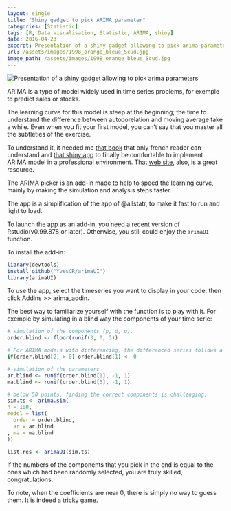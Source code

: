 ```yaml
---
layout: single
title: "Shiny gadget to pick ARIMA parameter"
categories: [Statistic]
tags: [R, Data visualisation, Statistic, ARIMA, shiny]
date: 2016-04-23
excerpt: Presentation of a shiny gadget allowing to pick arima parameters.
url: /assets/images/1998_orange_bleue_Scud.jpg
image_path: /assets/images/1998_orange_bleue_Scud.jpg
---
```


<img src="https://yvescr.github.io/image/arimaUI_Picker.gif" alt="Presentation of a shiny gadget allowing to pick arima parameters" 
		style="margin:0px;margin-right:2%;text-align: center;vertical-align: middle;">

ARIMA is a type of model widely used in time series problems, for exemple to predict sales or stocks.

The learning curve for this model is steep at the beginning; the time to understand the difference between autocorelation and moving average take a while. Even when you fit your first model, you can't say that you master all the subtleties of the exercise.

To understand it, it needed me [that book](https://www.amazon.fr/S%C3%A9ries-temporelles-avec-M%C3%A9thodes-cas/dp/2817802071/277-5178286-1463028?ie=UTF8&tag=duckduckgo-ffnt-fr-21) that only french reader can understand and [that shiny app](http://alstatr.blogspot.co.uk/2013/12/r-explore-arima2-2-2-subclass-family-on.html) to finally be comfortable  to implement ARIMA model in a professional environment. That [web site](http://people.duke.edu/~rnau/411arim2.htm), also, is a great resource. 

The ARIMA picker is an add-in made to help to speed the learning curve, mainly by making the simulation and analysis steps faster.

The app is a simplification of the app of @allstatr, to make it fast to run and light to load.

To launch the app as an add-in, you need a recent version of Rstudio(v0.99.878 or later).
Otherwise, you still could enjoy the `arimaUI` function.

To install the add-in:

```r
library(devtools)
install_github("YvesCR/arimaUI")
library(arimaUI)
```

To use the app, select the timeseries you want to display in your code, then click Addins >> arima_addin.

The best way to familiarize yourself with the function is to play with it.
For exemple by simulating in a blind way the components of your time serie:

```r
# simulation of the components (p, d, q). 
order.blind <- floor(runif(3, 0, 3))

# For ARIMA models with differencing, the differenced series follows a zero-mean ARMA model
if(order.blind[2] > 0) order.blind[1] <- 0

# simulation of the parameters
ar.blind <- runif(order.blind[1], -1, 1)
ma.blind <- runif(order.blind[3], -1, 1)

# below 50 points, finding the correct components is challenging.
sim.ts <- arima.sim(
n = 100,
model = list(
  order = order.blind,
  ar = ar.blind
, ma = ma.blind
))

list.res <- arimaUI(sim.ts)
```

If the numbers of the components that you pick in the end is equal to the ones which had been randomly selected, you are truly skilled, congratulations.

To note, when the coefficients are near 0, there is simply no way to guess them. It is indeed a tricky game. 

